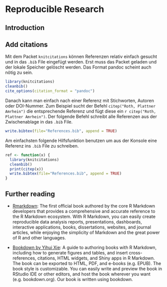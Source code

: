 # Reproducible Research {#reproducible}

## Introduction

## Add citations
Mit dem Packet `knitcitations` können Referenzen relativ einfach gesucht und in das `.bib` File eingefügt werden. Erst muss das Packet geladen und der lokale Speicher gelöscht werden. Das Format pandoc scheint auch nötig zu sein.

```r
library(knitcitations)
cleanbib()
cite_options(citation_format = "pandoc")
```

Danach kann man einfach nach einer Referenz mit Stichworten, Autoren oder DOI-Nummer. Zum Beispiel sucht der Befehl `citep("Roth, Plattner Amrhein")` die entsprechende Referenz und fügt diese ein `r citep("Roth, Plattner Amrhein")`. Der folgende Befehl schreibt alle Referenzen aus der Zwischenablage in das `.bib` File.

```r
write.bibtex(file="References.bib", append = TRUE)
```

Am einfachsten folgende Hilfsfunktion benutzen um aus der Konsole eine Referenz ins `.bib` File zu schreiben.

```r
ref <- function(x) {
  library(knitcitations)
  cleanbib()
  print(citep(x))
  write.bibtex(file="References.bib", append = TRUE)
}
```

## Further reading

- [Rmarkdown](https://bookdown.org/yihui/rmarkdown/): The first official book authored by the core R Markdown developers that provides a comprehensive and accurate reference to the R Markdown ecosystem. With R Markdown, you can easily create reproducible data analysis reports, presentations, dashboards, interactive applications, books, dissertations, websites, and journal articles, while enjoying the simplicity of Markdown and the great power of R and other languages. 

- [Bookdown by Yihui Xie](https://bookdown.org/yihui/bookdown/): A guide to authoring books with R Markdown, including how to generate figures and tables, and insert cross-references, citations, HTML widgets, and Shiny apps in R Markdown. The book can be exported to HTML, PDF, and e-books (e.g. EPUB). The book style is customizable. You can easily write and preview the book in RStudio IDE or other editors, and host the book wherever you want (e.g. bookdown.org). Our book is written using bookdown. 

